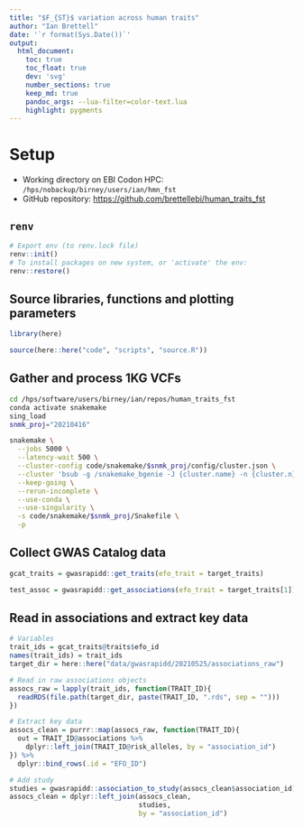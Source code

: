 ```yaml
---
title: "$F_{ST}$ variation across human traits"
author: "Ian Brettell"
date: '`r format(Sys.Date())`'
output:
  html_document:
    toc: true
    toc_float: true
    dev: 'svg'
    number_sections: true
    keep_md: true
    pandoc_args: --lua-filter=color-text.lua
    highlight: pygments  
---
```


# Setup

* [Working directory]{color="#4f0943"} on EBI Codon HPC: `/hps/nobackup/birney/users/ian/hmn_fst`
* [GitHub repository]{color="#4f0943"}: <https://github.com/brettellebi/human_traits_fst>

## `renv`

```r
# Export env (to renv.lock file)
renv::init()
# To install packages on new system, or 'activate' the env: 
renv::restore()
```

## Source libraries, functions and plotting parameters

```r
library(here)

source(here::here("code", "scripts", "source.R"))
```

## Gather and process 1KG VCFs

```bash
cd /hps/software/users/birney/ian/repos/human_traits_fst
conda activate snakemake
sing_load
snmk_proj="20210416"

snakemake \
  --jobs 5000 \
  --latency-wait 500 \
  --cluster-config code/snakemake/$snmk_proj/config/cluster.json \
  --cluster 'bsub -g /snakemake_bgenie -J {cluster.name} -n {cluster.n} -M {cluster.memory} -o {cluster.output} -e {cluster.error}' \
  --keep-going \
  --rerun-incomplete \
  --use-conda \
  --use-singularity \
  -s code/snakemake/$snmk_proj/Snakefile \
  -p
```

## Collect GWAS Catalog data

```r
gcat_traits = gwasrapidd::get_traits(efo_trait = target_traits)

test_assoc = gwasrapidd::get_associations(efo_trait = target_traits[1])


```

## Read in associations and extract key data

```r
# Variables
trait_ids = gcat_traits@traits$efo_id
names(trait_ids) = trait_ids
target_dir = here::here("data/gwasrapidd/20210525/associations_raw")

# Read in raw associations objects
assocs_raw = lapply(trait_ids, function(TRAIT_ID){
  readRDS(file.path(target_dir, paste(TRAIT_ID, ".rds", sep = "")))
})

# Extract key data
assocs_clean = purrr::map(assocs_raw, function(TRAIT_ID){
  out = TRAIT_ID@associations %>% 
    dplyr::left_join(TRAIT_ID@risk_alleles, by = "association_id")
}) %>% 
  dplyr::bind_rows(.id = "EFO_ID")

# Add study
studies = gwasrapidd::association_to_study(assocs_clean$association_id)
assocs_clean = dplyr::left_join(assocs_clean,
                                studies,
                                by = "association_id")
```


